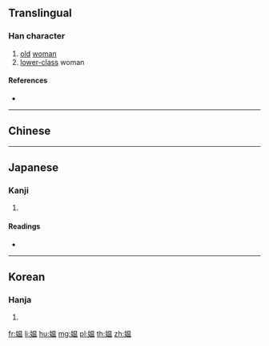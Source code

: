 {{character info/new}}
{{also|媼}}
==Translingual==

===Han character===
{{Han char|rn=38|rad=女|as=09|sn=12|four=|canj=VABT|ids=⿰女昷}}

# [[old]] [[woman]]
# [[lower-class]] woman

====References====
* {{Han ref|kx=0267.361|dkj=06565|dj=0535.190|hdz=21065.040|uh=5AAA|ud=23210}}

----

==Chinese==
{{zh-see|媼}}

----

==Japanese==

===Kanji===
{{ja-kanji|grade=|rs=女09}}

# {{defn|lang=ja|sort=女09}}

====Readings====
* {{ja-readings|on=[[おう]] (ō)|kun=[[おうな]] (ouna)}}

----

==Korean==

===Hanja===
{{ko-hanja|hangeul=오|rv=o|mr=o}}

# {{defn|lang=ko|sort=女09}}

[[fr:媪]]
[[li:媪]]
[[hu:媪]]
[[mg:媪]]
[[pl:媪]]
[[th:媪]]
[[zh:媪]]